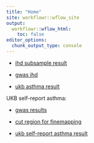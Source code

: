 ```yaml
---
title: "Home"
site: workflowr::wflow_site
output:
  workflowr::wflow_html:
    toc: false
editor_options:
  chunk_output_type: console
---
```


+ [ihd subsample result](ihd_subsample.html)

+ [gwas ihd](gwas_ihd.html)

+ [ukb asthma result](ukb_asthma.html)

UKB self-report asthma:

+ [gwas results](gwas_asthma.html)

+ [cut region for finemapping](region_cut.html)

+ [ukb self-report asthma result](asthma_self_report.html)
